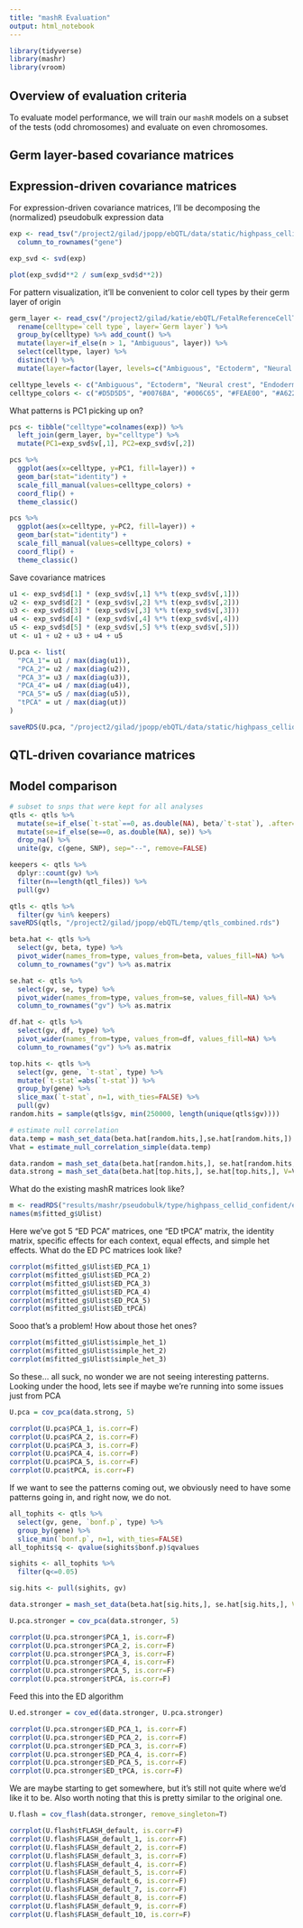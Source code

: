 ```yaml
---
title: "mashR Evaluation"
output: html_notebook
---
```


```r
library(tidyverse)
library(mashr)
library(vroom)
```

## Overview of evaluation criteria
To evaluate model performance, we will train our `mashR` models on a subset of the tests (odd chromosomes) and evaluate on even chromosomes. 

## Germ layer-based covariance matrices

## Expression-driven covariance matrices
For expression-driven covariance matrices, I'll be decomposing the (normalized) pseudobulk expression data
```r
exp <- read_tsv("/project2/gilad/jpopp/ebQTL/data/static/highpass_cellid_confident/mashr/pseudobulk_per_celltype_hvg_normalized.tsv") %>%
  column_to_rownames("gene")

exp_svd <- svd(exp)

plot(exp_svd$d**2 / sum(exp_svd$d**2))
```

For pattern visualization, it'll be convenient to color cell types by their germ layer of origin
```r
germ_layer <- read_csv("/project2/gilad/katie/ebQTL/FetalReferenceCellTypes_GermLayerAnnotations.csv", col_select = -c(Notes)) %>%
  rename(celltype=`cell type`, layer=`Germ layer`) %>%
  group_by(celltype) %>% add_count() %>%
  mutate(layer=if_else(n > 1, "Ambiguous", layer)) %>%
  select(celltype, layer) %>%
  distinct() %>%
  mutate(layer=factor(layer, levels=c("Ambiguous", "Ectoderm", "Neural crest", "Endoderm", "Mesoderm")))

celltype_levels <- c("Ambiguous", "Ectoderm", "Neural crest", "Endoderm", "Mesoderm")
celltype_colors <- c("#D5D5D5", "#0076BA", "#006C65", "#FEAE00", "#A62228")
```
What patterns is PC1 picking up on?
```r
pcs <- tibble("celltype"=colnames(exp)) %>%
  left_join(germ_layer, by="celltype") %>%
  mutate(PC1=exp_svd$v[,1], PC2=exp_svd$v[,2]) 

pcs %>%
  ggplot(aes(x=celltype, y=PC1, fill=layer)) +
  geom_bar(stat="identity") +
  scale_fill_manual(values=celltype_colors) +
  coord_flip() +
  theme_classic()

pcs %>%
  ggplot(aes(x=celltype, y=PC2, fill=layer)) +
  geom_bar(stat="identity") +
  scale_fill_manual(values=celltype_colors) +
  coord_flip() +
  theme_classic()
```
Save covariance matrices
```r
u1 <- exp_svd$d[1] * (exp_svd$v[,1] %*% t(exp_svd$v[,1]))
u2 <- exp_svd$d[2] * (exp_svd$v[,2] %*% t(exp_svd$v[,2]))
u3 <- exp_svd$d[3] * (exp_svd$v[,3] %*% t(exp_svd$v[,3]))
u4 <- exp_svd$d[4] * (exp_svd$v[,4] %*% t(exp_svd$v[,4]))
u5 <- exp_svd$d[5] * (exp_svd$v[,5] %*% t(exp_svd$v[,5]))
ut <- u1 + u2 + u3 + u4 + u5

U.pca <- list(
  "PCA_1"= u1 / max(diag(u1)),
  "PCA_2"= u2 / max(diag(u2)), 
  "PCA_3"= u3 / max(diag(u3)),
  "PCA_4"= u4 / max(diag(u4)),
  "PCA_5"= u5 / max(diag(u5)),
  "tPCA" = ut / max(diag(ut))
)

saveRDS(U.pca, "/project2/gilad/jpopp/ebQTL/data/static/highpass_cellid_confident/mashr/expression.U.pca.rds")
```

## QTL-driven covariance matrices

## Model comparison
```r
# subset to snps that were kept for all analyses
qtls <- qtls %>%
  mutate(se=if_else(`t-stat`==0, as.double(NA), beta/`t-stat`), .after='beta') %>%
  mutate(se=if_else(se==0, as.double(NA), se)) %>%
  drop_na() %>%
  unite(gv, c(gene, SNP), sep="--", remove=FALSE)

keepers <- qtls %>%
  dplyr::count(gv) %>% 
  filter(n==length(qtl_files)) %>%
  pull(gv)

qtls <- qtls %>%
  filter(gv %in% keepers)
saveRDS(qtls, "/project2/gilad/jpopp/ebQTL/temp/qtls_combined.rds")

beta.hat <- qtls %>%
  select(gv, beta, type) %>%
  pivot_wider(names_from=type, values_from=beta, values_fill=NA) %>%
  column_to_rownames("gv") %>% as.matrix

se.hat <- qtls %>%
  select(gv, se, type) %>%
  pivot_wider(names_from=type, values_from=se, values_fill=NA) %>%
  column_to_rownames("gv") %>% as.matrix

df.hat <- qtls %>%
  select(gv, df, type) %>%
  pivot_wider(names_from=type, values_from=df, values_fill=NA) %>%
  column_to_rownames("gv") %>% as.matrix

top.hits <- qtls %>%
  select(gv, gene, `t-stat`, type) %>%
  mutate(`t-stat`=abs(`t-stat`)) %>%
  group_by(gene) %>%
  slice_max(`t-stat`, n=1, with_ties=FALSE) %>%
  pull(gv)
random.hits = sample(qtls$gv, min(250000, length(unique(qtls$gv))))

# estimate null correlation
data.temp = mash_set_data(beta.hat[random.hits,],se.hat[random.hits,])
Vhat = estimate_null_correlation_simple(data.temp)

data.random = mash_set_data(beta.hat[random.hits,], se.hat[random.hits,], V=Vhat, df=df.hat[random.hits,])
data.strong = mash_set_data(beta.hat[top.hits,], se.hat[top.hits,], V=Vhat, df=df.hat[top.hits,])
```

What do the existing mashR matrices look like? 
```r
m <- readRDS("results/mashr/pseudobulk/type/highpass_cellid_confident/eqtls/mashr.tophits.rds")
names(m$fitted_g$Ulist)
```

Here we've got 5 "ED PCA" matrices, one "ED tPCA" matrix, the identity matrix, specific effects for each context, equal effects, and simple het effects. What do the ED PC matrices look like?
```r
corrplot(m$fitted_g$Ulist$ED_PCA_1)
corrplot(m$fitted_g$Ulist$ED_PCA_2)
corrplot(m$fitted_g$Ulist$ED_PCA_3)
corrplot(m$fitted_g$Ulist$ED_PCA_4)
corrplot(m$fitted_g$Ulist$ED_PCA_5)
corrplot(m$fitted_g$Ulist$ED_tPCA)
```

Sooo that's a problem! How about those het ones?
```r
corrplot(m$fitted_g$Ulist$simple_het_1)
corrplot(m$fitted_g$Ulist$simple_het_2)
corrplot(m$fitted_g$Ulist$simple_het_3)
```

So these... all suck, no wonder we are not seeing interesting patterns. Looking under the hood, lets see if maybe we're running into some issues just from PCA
```r
U.pca = cov_pca(data.strong, 5)

corrplot(U.pca$PCA_1, is.corr=F)
corrplot(U.pca$PCA_2, is.corr=F)
corrplot(U.pca$PCA_3, is.corr=F)
corrplot(U.pca$PCA_4, is.corr=F)
corrplot(U.pca$PCA_5, is.corr=F)
corrplot(U.pca$tPCA, is.corr=F)
```

If we want to see the patterns coming out, we obviously need to have some patterns going in, and right now, we do not. 
```r
all_tophits <- qtls %>%
  select(gv, gene, `bonf.p`, type) %>%
  group_by(gene) %>%
  slice_min(`bonf.p`, n=1, with_ties=FALSE)
all_tophits$q <- qvalue(sighits$bonf.p)$qvalues

sighits <- all_tophits %>%
  filter(q<=0.05)

sig.hits <- pull(sighits, gv)
```

```r
data.stronger = mash_set_data(beta.hat[sig.hits,], se.hat[sig.hits,], V=Vhat, df=df.hat[sig.hits,])

U.pca.stronger = cov_pca(data.stronger, 5)

corrplot(U.pca.stronger$PCA_1, is.corr=F)
corrplot(U.pca.stronger$PCA_2, is.corr=F)
corrplot(U.pca.stronger$PCA_3, is.corr=F)
corrplot(U.pca.stronger$PCA_4, is.corr=F)
corrplot(U.pca.stronger$PCA_5, is.corr=F)
corrplot(U.pca.stronger$tPCA, is.corr=F)
```

Feed this into the ED algorithm
```r
U.ed.stronger = cov_ed(data.stronger, U.pca.stronger)

corrplot(U.pca.stronger$ED_PCA_1, is.corr=F)
corrplot(U.pca.stronger$ED_PCA_2, is.corr=F)
corrplot(U.pca.stronger$ED_PCA_3, is.corr=F)
corrplot(U.pca.stronger$ED_PCA_4, is.corr=F)
corrplot(U.pca.stronger$ED_PCA_5, is.corr=F)
corrplot(U.pca.stronger$ED_tPCA, is.corr=F)
```

We are maybe starting to get somewhere, but it's still not quite where we'd like it to be. Also worth noting that this is pretty similar to the original one.
```r
U.flash = cov_flash(data.stronger, remove_singleton=T)

corrplot(U.flash$tFLASH_default, is.corr=F)
corrplot(U.flash$FLASH_default_1, is.corr=F)
corrplot(U.flash$FLASH_default_2, is.corr=F)
corrplot(U.flash$FLASH_default_3, is.corr=F)
corrplot(U.flash$FLASH_default_4, is.corr=F)
corrplot(U.flash$FLASH_default_5, is.corr=F)
corrplot(U.flash$FLASH_default_6, is.corr=F)
corrplot(U.flash$FLASH_default_7, is.corr=F)
corrplot(U.flash$FLASH_default_8, is.corr=F)
corrplot(U.flash$FLASH_default_9, is.corr=F)
corrplot(U.flash$FLASH_default_10, is.corr=F)
```


